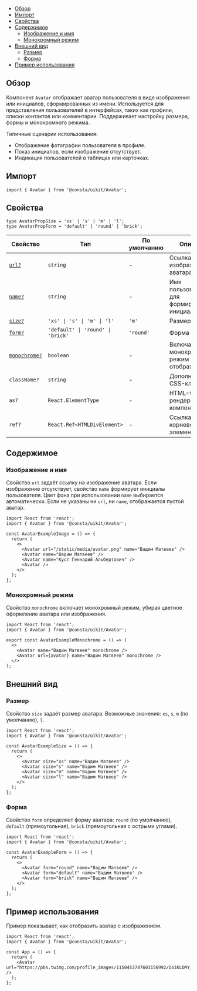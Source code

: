 
<MdxMenu>

- [Обзор](#обзор)
- [Импорт](#импорт)
- [Свойства](#свойства)
- [Содержимое](#содержимое)
  - [Изображение и имя](#изображения-и-имя)
  - [Монохромный режим](#монохромный-режим)
- [Внешний вид](#внешний-вид)
  - [Размер](#размер)
  - [Форма](#форма)
- [Пример использования](#пример-использования)

</MdxMenu>

## Обзор

Компонент `Avatar` отображает аватар пользователя в виде изображения или инициалов, сформированных из имени. Используется для представления пользователей в интерфейсах, таких как профили, списки контактов или комментарии. Поддерживает настройку размера, формы и монохромного режима.

Типичные сценарии использования:

- Отображение фотографии пользователя в профиле.
- Показ инициалов, если изображение отсутствует.
- Индикация пользователей в таблицах или карточках.

## Импорт

```tsx
import { Avatar } from '@consta/uikit/Avatar';
```

## Свойства

```tsx
type AvatarPropSize = 'xs' | 's' | 'm' | 'l';
type AvatarPropForm = 'default' | 'round' | 'brick';
```

| Свойство                            | Тип                               | По умолчанию | Описание                                    |
| ----------------------------------- | --------------------------------- | ------------ | ------------------------------------------- |
| [`url?`](#изображение-и-имя)        | `string`                          | -            | Ссылка на изображение аватара               |
| [`name?`](#изображение-и-имя)       | `string`                          | -            | Имя пользователя для формирования инициалов |
| [`size?`](#размер)                  | `'xs' \| 's' \| 'm' \| 'l'`       | `'m'`        | Размер аватара                              |
| [`form?`](#форма)                   | `'default' \| 'round' \| 'brick'` | `'round'`    | Форма аватара                               |
| [`monochrome?`](#монохромный-режим) | `boolean`                         | -            | Включает монохромный режим отображения      |
| `className?`                        | `string`                          | -            | Дополнительный CSS-класс                    |
| `as?`                               | `React.ElementType`               | -            | HTML-тег для рендера компонента             |
| `ref?`                              | `React.Ref<HTMLDivElement>`       | -            | Ссылка на корневой DOM-элемент              |

## Содержимое

### Изображение и имя

Свойство `url` задаёт ссылку на изображение аватара. Если изображение отсутствует, свойство `name` формирует инициалы пользователя. Цвет фона при использовании `name` выбирается автоматически. Если не указаны ни `url`, ни `name`, отображается пустой аватар.

<MdxTabs>

<AvatarExampleImage />

```tsx
import React from 'react';
import { Avatar } from '@consta/uikit/Avatar';

const AvatarExampleImage = () => {
  return (
    <>
      <Avatar url="/static/media/avatar.png" name="Вадим Матвеев" />
      <Avatar name="Вадим Матвеев" />
      <Avatar name="Куст Геннадий Альбертович" />
      <Avatar />
    </>
  );
};
```

</MdxTabs>

### Монохромный режим

Свойство `monochrome` включает монохромный режим, убирая цветное оформление аватара или изображения.

<MdxTabs>

<AvatarExampleMonochrome />

```tsx
import React from 'react';
import { Avatar } from '@consta/uikit/Avatar';

export const AvatarExampleMonochrome = () => (
  <>
    <Avatar name="Вадим Матвеев" monochrome />
    <Avatar url={avatar} name="Вадим Матвеев" monochrome />
  </>
);
```

</MdxTabs>

## Внешний вид

### Размер

Свойство `size` задаёт размер аватара. Возможные значения: `xs`, `s`, `m` (по умолчанию), `l`.

<MdxTabs>

<AvatarExampleSize />

```tsx
import React from 'react';
import { Avatar } from '@consta/uikit/Avatar';

const AvatarExampleSize = () => {
  return (
    <>
      <Avatar size="xs" name="Вадим Матвеев" />
      <Avatar size="s" name="Вадим Матвеев" />
      <Avatar size="m" name="Вадим Матвеев" />
      <Avatar size="l" name="Вадим Матвеев" />
    </>
  );
};
```

</MdxTabs>

### Форма

Свойство `form` определяет форму аватара: `round` (по умолчанию), `default` (прямоугольная), `brick` (прямоугольная с острыми углами).

<MdxTabs>

<AvatarExampleForm />

```tsx
import React from 'react';
import { Avatar } from '@consta/uikit/Avatar';

const AvatarExampleForm = () => {
  return (
    <>
      <Avatar form="round" name="Вадим Матвеев" />
      <Avatar form="default" name="Вадим Матвеев" />
      <Avatar form="brick" name="Вадим Матвеев" />
    </>
  );
};
```

</MdxTabs>

## Пример использования

Пример показывает, как отобразить аватар с изображением.

```tsx
import React from 'react';
import { Avatar } from '@consta/uikit/Avatar';

const App = () => {
  return (
    <Avatar url="https://pbs.twimg.com/profile_images/1150453787603156992/DoiKLDMY_400x400.png" />
  );
};
```
